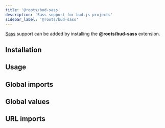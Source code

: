 ```yaml
---
title: '@roots/bud-sass'
description: 'Sass support for bud.js projects'
sidebar_label: '@roots/bud-sass'
---
```



[Sass](https://sass-lang.com) support can be added by installing the **@roots/bud-sass** extension.

## Installation

<Install packages="@roots/bud-sass" />

## Usage

<Usage />

## Global imports

<ImportGlobal />

## Global values

<RegisterGlobal />

## URL imports

<URLImports />
